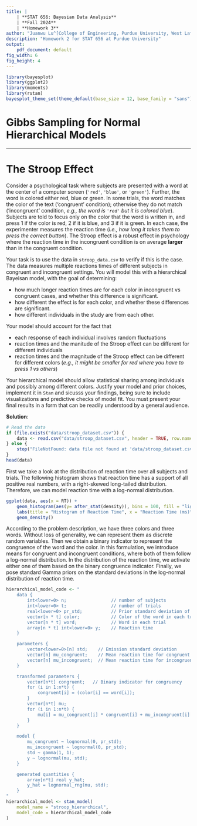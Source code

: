 ```yaml
---
title: |
    | **STAT 656: Bayesian Data Analysis**
    | **Fall 2024**
    | **Homework 3**
author: "Juanwu Lu^[College of Engineering, Purdue University, West Lafayette, IN, USA]"
description: "Homework 2 for STAT 656 at Purdue University"
output:
    pdf_document: default
fig_width: 6
fig_height: 4
---
```


```r
library(bayesplot)
library(ggplot2)
library(moments)
library(rstan)
bayesplot_theme_set(theme_default(base_size = 12, base_family = "sans"))
```

# Gibbs Sampling for Normal Hierarchical Models

---

# The Stroop Effect

Consider a psychological task where subjects are presented with a word at the center of a computer screen (`'red'`, `'blue'`, or `'green'`). Further, the word is colored either red, blue or green. In some trials, the word matches the color of the text ('congruent' condition); otherwise they do not match ('incongruent' condition, *e.g., the word is `'red'` but it is colored blue*). Subjects are told to focus only on the color that the word is written in, and press $1$ if the color is red, $2$ if it is blue, and $3$ if it is green. In each case, the experimenter measures the reaction time (*i.e., how long it takes them to press the correct button*). The Stroop effect is a robust effect in psychology where the reaction time in the incongruent condition is on average **larger** than in the congruent condition.

Your task is to use the data in `stroop_data.csv` to verify if this is the case. The data measures multiple reactions times of different subjects in congruent and incongruent settings. You will model this with a hierarchical Bayeisan model, with the goal of determining:

* how much longer reaction times are for each color in incongruent vs congruent cases, and whether this difference is significant.
* how different the effect is for each color, and whether these differences are significant.
* how different individuals in the study are from each other.

Your model should account for the fact that

* each response of each individual involves random fluctuations
* reaction times and the manitude of the Stroop effect can be different for different individuals
* reaction times and the magnitude of the Stroop effect can be different for different colors (*e.g., it might be smaller for red where you have to press $1$ vs others*)

Your hierarchical model should allow statistical sharing among individuals and possibly among different colors. Justify your model and prior choices, implement it in `Stan` and sicusss your findings, being sure to include visualizations and predictive checks of model fit. You must present your final results in a form that can be readily understood by a general audience.

**Solution**:

```r
# Read the data
if (file.exists("data/stroop_dataset.csv")) {
    data <- read.csv("data/stroop_dataset.csv", header = TRUE, row.names = 1)
} else {
    stop("FileNotFound: data file not found at 'data/stroop_dataset.csv'.")
}
head(data)
```

First we take a look at the distribution of reaction time over all subjects and trials. The following histogram shows that reaction time has a support of all positive real numbers, with a right-skewed long-tailed distribution. Therefore, we can model reaction time with a log-normal distribution.
```r
ggplot(data, aes(x = RT)) +
    geom_histogram(aes(y= after_stat(density)), bins = 100, fill = "lightblue") +
    labs(title = "Histogram of Reaction Time", x = "Reaction Time (ms)", y = "Frequency") +
    geom_density()
```

According to the problem description, we have three colors and three words. Without loss of generality, we can represent them as discrete random variables. Then we obtain a binary indicator to represent the congruence of the word and the color. In this formulation, we introduce means for congruent and incongruent conditions, where both of them follow a log-normal distribution. In the distribution of the reaction time, we activate either one of them based on the binary congruence indicator. Finally, we pose standard Gamma priors on the standard deviations in the log-normal distribution of reaction time.

```r
hierarchical_model_code <- "
    data {
        int<lower=0> n;                 // number of subjects
        int<lower=0> t;                 // number of trials
        real<lower=0> pr_std;           // Prior standard deviation of means
        vector[n * t] color;            // Color of the word in each trial
        vector[n * t] word;             // Word in each trial
        array[n * t] int<lower=0> y;    // Reaction time
    }

    parameters {
        vector<lower=0>[n] std;    // Emission standard deviation
        vector[n] mu_congruent;    // Mean reaction time for congruent condition
        vector[n] mu_incongruent;  // Mean reaction time for incongruent condition
    }

    transformed parameters {
        vector[n*t] congruent;   // Binary indicator for congruency
        for (i in 1:n*t) {
            congruent[i] = (color[i] == word[i]);
        }
        vector[n*t] mu;
        for (i in 1:n*t) {
            mu[i] = mu_congruent[i] * congruent[i] + mu_incongruent[i] * (1 - congruent[i]);
        }
    }

    model {
        mu_congruent ~ lognormal(0, pr_std);
        mu_incongruent ~ lognormal(0, pr_std);
        std ~ gamma(1, 1);
        y ~ lognormal(mu, std);
    }

    generated quantities {
        array[n*t] real y_hat;
        y_hat = lognormal_rng(mu, std);
    }
"
hierarchical_model <- stan_model(
    model_name = "stroop_hierarchical",
    model_code = hierarchical_model_code
)
```

